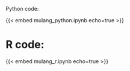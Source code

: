 Python code:

{{< embed mulang_python.ipynb echo=true >}}

# R code:

{{< embed mulang_r.ipynb echo=true >}}
